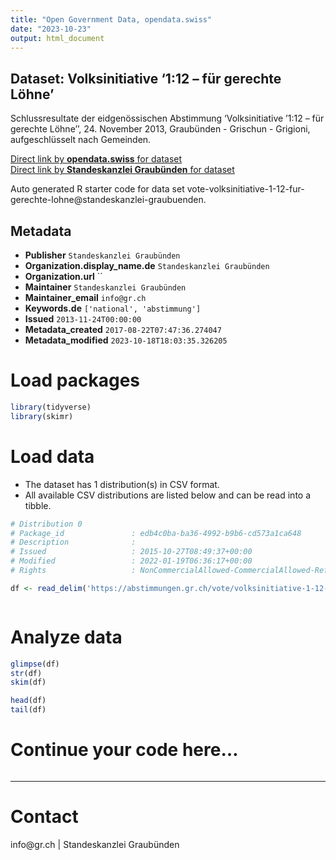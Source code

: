 ```yaml
---
title: "Open Government Data, opendata.swiss"
date: "2023-10-23"
output: html_document
---
```


## Dataset: Volksinitiative '1:12 – für gerechte Löhne'

Schlussresultate der eidgenössischen Abstimmung 'Volksinitiative '1:12 – für gerechte Löhne'', 24. November 2013, Graubünden - Grischun - Grigioni, aufgeschlüsselt nach Gemeinden.

[Direct link by **opendata.swiss** for dataset](https://opendata.swiss/de/dataset/volksinitiative-1-12-fur-gerechte-lohne)<br>
[Direct link by **Standeskanzlei Graubünden** for dataset](https://abstimmungen.gr.ch/vote/volksinitiative-1-12-fur-gerechte-lohne/data)

Auto generated R starter code for data set vote-volksinitiative-1-12-fur-gerechte-lohne@standeskanzlei-graubuenden.

## Metadata

- **Publisher** `Standeskanzlei Graubünden`
- **Organization.display_name.de** `Standeskanzlei Graubünden`
- **Organization.url** ``
- **Maintainer** `Standeskanzlei Graubünden`
- **Maintainer_email** `info@gr.ch`
- **Keywords.de** `['national', 'abstimmung']`
- **Issued** `2013-11-24T00:00:00`
- **Metadata_created** `2017-08-22T07:47:36.274047`
- **Metadata_modified** `2023-10-18T18:03:35.326205`


# Load packages

```r

library(tidyverse)
library(skimr)

```

# Load data

-   The dataset has 1 distribution(s) in CSV format.
-   All available CSV distributions are listed below and can be read into a tibble.

```r

# Distribution 0
# Package_id               : edb4c0ba-ba36-4992-b9b6-cd573a1ca648
# Description              : 
# Issued                   : 2015-10-27T08:49:37+00:00
# Modified                 : 2022-01-19T06:36:17+00:00
# Rights                   : NonCommercialAllowed-CommercialAllowed-ReferenceRequired

df <- read_delim('https://abstimmungen.gr.ch/vote/volksinitiative-1-12-fur-gerechte-lohne/data-csv')



```

# Analyze data

```r

glimpse(df)
str(df)
skim(df)

head(df)
tail(df)

```

# Continue your code here...

```r

```

------------------------------------------------------------------------

# Contact

info@gr.ch | Standeskanzlei Graubünden
